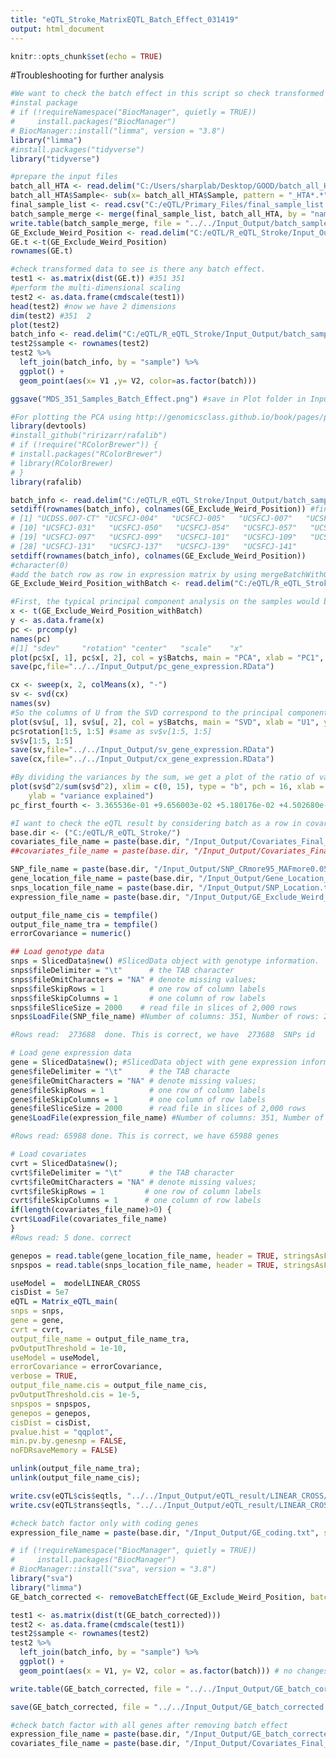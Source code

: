 ```yaml
---
title: "eQTL_Stroke_MatrixEQTL_Batch_Effect_031419"
output: html_document
---
```


```r
knitr::opts_chunk$set(echo = TRUE)
```

#Troubleshooting for further analysis

```r
#We want to check the batch effect in this script so check transformed data to see is there any batch effect.
#instal package
# if (!requireNamespace("BiocManager", quietly = TRUE))
#     install.packages("BiocManager")
# BiocManager::install("limma", version = "3.8")
library("limma")
#install.packages("tidyverse")
library("tidyverse")
```

```r
#prepare the input files
batch_all_HTA <- read.delim("C:/Users/sharplab/Desktop/GOOD/batch_all_HTA.txt") #559 2
batch_all_HTA$Sample<- sub(x= batch_all_HTA$Sample, pattern = "_HTA*.*", replacement ="")
final_sample_list <- read.csv("C:/eQTL/Primary_Files/final_sample_list.csv") #351
batch_sample_merge <- merge(final_sample_list, batch_all_HTA, by = "name", all.x = TRUE, sort = TRUE) #351
write.table(batch_sample_merge, file = "../../Input_Output/batch_sample_merge_351.txt", col.names = T, sep = "\t") #remove unneeded column 
GE_Exclude_Weird_Position <- read.delim("C:/eQTL/R_eQTL_Stroke/Input_Output/GE_Exclude_Weird_Position.txt", row.names=1) #65988 351
GE.t <-t(GE_Exclude_Weird_Position)
rownames(GE.t)
```

```r
#check transformed data to see is there any batch effect.
test1 <- as.matrix(dist(GE.t)) #351 351
#perform the multi-dimensional scaling
test2 <- as.data.frame(cmdscale(test1))
head(test2) #now we have 2 dimensions 
dim(test2) #351  2
plot(test2)
batch_info <- read.delim("C:/eQTL/R_eQTL_Stroke/Input_Output/batch_sample_merge_351_v2.txt") # create file for batch information 352 2
test2$sample <- rownames(test2)
test2 %>% 
  left_join(batch_info, by = "sample") %>% 
  ggplot() +
  geom_point(aes(x= V1 ,y= V2, color=as.factor(batch)))

ggsave("MDS_351_Samples_Batch_Effect.png") #save in Plot folder in Input_Output folder

```


```r
#For plotting the PCA using http://genomicsclass.github.io/book/pages/pca_svd.html
library(devtools)
#install_github("ririzarr/rafalib")
# if (!require("RColorBrewer")) {
# install.packages("RColorBrewer")
# library(RColorBrewer)
# }
library(rafalib)
```

```r
batch_info <- read.delim("C:/eQTL/R_eQTL_Stroke/Input_Output/batch_sample_merge_351_v2.txt", row.names = 1)
setdiff(rownames(batch_info), colnames(GE_Exclude_Weird_Position)) #find issue, differences between two lists
# [1] "UCDSS.007-CT" "UCSFCJ-004"   "UCSFCJ-005"   "UCSFCJ-007"   "UCSFCJ-009"   "UCSFCJ-011"   "UCSFCJ-012"   "UCSFCJ-017"   "UCSFCJ-023"  
# [10] "UCSFCJ-031"   "UCSFCJ-050"   "UCSFCJ-054"   "UCSFCJ-057"   "UCSFCJ-065"   "UCSFCJ-070"   "UCSFCJ-072"   "UCSFCJ-091"   "UCSFCJ-092"  
# [19] "UCSFCJ-097"   "UCSFCJ-099"   "UCSFCJ-101"   "UCSFCJ-109"   "UCSFCJ-115"   "UCSFCJ-123"   "UCSFCJ-124"   "UCSFCJ-127"   "UCSFCJ-128"  
# [28] "UCSFCJ-131"   "UCSFCJ-137"   "UCSFCJ-139"   "UCSFCJ-141"  
setdiff(rownames(batch_info), colnames(GE_Exclude_Weird_Position))
#character(0)
#add the batch row as row in expression matrix by using mergeBatchWithGE.cpp script
GE_Exclude_Weird_Position_withBatch <- read.delim("C:/eQTL/R_eQTL_Stroke/Input_Output/GE_Exclude_Weird_Position_withBatch.txt", row.names=1) # 65989 351 #31 samples correspond to third batch (not too much), the first and second batch are close to each others based on the running time
```

```r
#First, the typical principal component analysis on the samples would be to transpose the data such that the samples are rows of the data matrix
x <- t(GE_Exclude_Weird_Position_withBatch)
y <- as.data.frame(x)
pc <- prcomp(y)
names(pc)
#[1] "sdev"     "rotation" "center"   "scale"    "x"  
plot(pc$x[, 1], pc$x[, 2], col = y$Batchs, main = "PCA", xlab = "PC1", ylab = "PC2")
save(pc,file="../../Input_Output/pc_gene_expression.RData")
```

```r
cx <- sweep(x, 2, colMeans(x), "-")
sv <- svd(cx)
names(sv)
#So the columns of U from the SVD correspond to the principal components x in the PCA. Furthermore, the matrix V from the SVD is equivalent to the rotation matrix returned by prcomp.
plot(sv$u[, 1], sv$u[, 2], col = y$Batchs, main = "SVD", xlab = "U1", ylab = "U2")
pc$rotation[1:5, 1:5] #same as sv$v[1:5, 1:5]
sv$v[1:5, 1:5]
save(sv,file="../../Input_Output/sv_gene_expression.RData")
save(cx,file="../../Input_Output/cx_gene_expression.RData")
```

```r
#By dividing the variances by the sum, we get a plot of the ratio of variance explained by each principal component.
plot(sv$d^2/sum(sv$d^2), xlim = c(0, 15), type = "b", pch = 16, xlab = "principal components", 
    ylab = "variance explained")
pc_first_fourth <- 3.365536e-01 +9.656003e-02 +5.180176e-02 +4.502680e-02 #0.5299422
```

```r
#I want to check the eQTL result by considering batch as a row in covariate matrix
base.dir <- ("C:/eQTL/R_eQTL_Stroke/")
covariates_file_name = paste(base.dir, "/Input_Output/Covariates_Final_No_PC_NO_Subtype.txt", sep="") #add batch row just to check
##covariates_file_name = paste(base.dir, "/Input_Output/Covariates_Final_No_PC.txt", sep="")

```


```r
SNP_file_name = paste(base.dir, "/Input_Output/SNP_CRmore95_MAFmore0.05_HWEmore0.0000005.txt", sep="")
gene_location_file_name = paste(base.dir, "/Input_Output/Gene_Location_Exclude_Weird_Position.txt", sep="")
snps_location_file_name = paste(base.dir, "/Input_Output/SNP_Location.txt", sep="") #include all SNPs location
expression_file_name = paste(base.dir, "/Input_Output/GE_Exclude_Weird_Position.txt", sep="") #with all genes
```

```r
output_file_name_cis = tempfile()
output_file_name_tra = tempfile()
errorCovariance = numeric()
```


```r
## Load genotype data
snps = SlicedData$new() #SlicedData object with genotype information.
snps$fileDelimiter = "\t"      # the TAB character
snps$fileOmitCharacters = "NA" # denote missing values;
snps$fileSkipRows = 1          # one row of column labels
snps$fileSkipColumns = 1       # one column of row labels
snps$fileSliceSize = 2000    # read file in slices of 2,000 rows
snps$LoadFile(SNP_file_name) #Number of columns: 351, Number of rows: 273688 

#Rows read:  273688  done. This is correct, we have  273688  SNPs id
```

```r
# Load gene expression data
gene = SlicedData$new(); #SlicedData object with gene expression information. Must have columns matching those of snps, create gene including row and column
gene$fileDelimiter = "\t"      # the TAB characte
gene$fileOmitCharacters = "NA" # denote missing values;
gene$fileSkipRows = 1          # one row of column labels
gene$fileSkipColumns = 1       # one column of row labels
gene$fileSliceSize = 2000      # read file in slices of 2,000 rows
gene$LoadFile(expression_file_name) #Number of columns: 351, Number of rows: 65988

#Rows read: 65988 done. This is correct, we have 65988 genes
```

```r
# Load covariates
cvrt = SlicedData$new();
cvrt$fileDelimiter = "\t"      # the TAB character
cvrt$fileOmitCharacters = "NA" # denote missing values;
cvrt$fileSkipRows = 1         # one row of column labels
cvrt$fileSkipColumns = 1      # one column of row labels
if(length(covariates_file_name)>0) {
cvrt$LoadFile(covariates_file_name)
}
#Rows read: 5 done. correct
```

```r
genepos = read.table(gene_location_file_name, header = TRUE, stringsAsFactors = FALSE) #dim  65988   4
snpspos = read.table(snps_location_file_name, header = TRUE, stringsAsFactors = FALSE) #dim 628677  3
```

```r
useModel =  modelLINEAR_CROSS
cisDist = 5e7
eQTL = Matrix_eQTL_main(
snps = snps, 
gene = gene, 
cvrt = cvrt,
output_file_name = output_file_name_tra,
pvOutputThreshold = 1e-10,
useModel = useModel, 
errorCovariance = errorCovariance, 
verbose = TRUE, 
output_file_name.cis = output_file_name_cis,
pvOutputThreshold.cis = 1e-5,
snpspos = snpspos, 
genepos = genepos,
cisDist = cisDist,
pvalue.hist = "qqplot",
min.pv.by.genesnp = FALSE,
noFDRsaveMemory = FALSE)

unlink(output_file_name_tra);
unlink(output_file_name_cis);
```

```r
write.csv(eQTL$cis$eqtls, "../../Input_Output/eQTL_result/LINEAR_CROSS/batch/eQTL_cis_dist_1e7.csv")
write.csv(eQTL$trans$eqtls, "../../Input_Output/eQTL_result/LINEAR_CROSS/batch/eQTL_trans_1e7.csv")
```

```r
#check batch factor only with coding genes
expression_file_name = paste(base.dir, "/Input_Output/GE_coding.txt", sep="")
```


```r
# if (!requireNamespace("BiocManager", quietly = TRUE))
#     install.packages("BiocManager")
# BiocManager::install("sva", version = "3.8")
library("sva")
library("limma")
GE_batch_corrected <- removeBatchEffect(GE_Exclude_Weird_Position, batch = batch_info$batch) #laso we can use ComBat function to remove batch

test1 <- as.matrix(dist(t(GE_batch_corrected)))  
test2 <- as.data.frame(cmdscale(test1))
test2$sample <- rownames(test2)
test2 %>% 
  left_join(batch_info, by = "sample") %>% 
  ggplot() + 
  geom_point(aes(x = V1, y= V2, color = as.factor(batch))) # no changes occurs before removing batch effects

write.table(GE_batch_corrected, file = "../../Input_Output/GE_batch_corrected.txt", col.names = T, sep = "\t")

save(GE_batch_corrected, file = "../../Input_Output/GE_batch_corrected.Rdata") # use this dataset for downstream analysis
```

```r
#check batch factor with all genes after removing batch effect 
expression_file_name = paste(base.dir, "/Input_Output/GE_batch_corrected.txt", sep="")
covariates_file_name = paste(base.dir, "/Input_Output/Covariates_Final_No_PC_NO_Subtype.txt", sep="")
```

